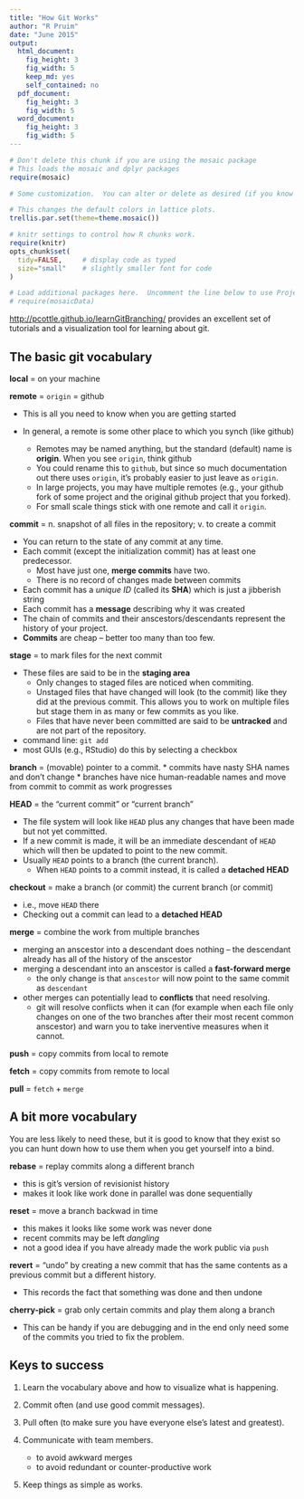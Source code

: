 ```yaml
---
title: "How Git Works"
author: "R Pruim"
date: "June 2015"
output: 
  html_document:
    fig_height: 3
    fig_width: 5
    keep_md: yes
    self_contained: no
  pdf_document:
    fig_height: 3
    fig_width: 5
  word_document:
    fig_height: 3
    fig_width: 5
---
```



```r
# Don't delete this chunk if you are using the mosaic package
# This loads the mosaic and dplyr packages
require(mosaic)
```

```r
# Some customization.  You can alter or delete as desired (if you know what you are doing).

# This changes the default colors in lattice plots.
trellis.par.set(theme=theme.mosaic())  

# knitr settings to control how R chunks work.
require(knitr)
opts_chunk$set(
  tidy=FALSE,     # display code as typed
  size="small"    # slightly smaller font for code
)
```

```r
# Load additional packages here.  Uncomment the line below to use Project MOSAIC data sets.
# require(mosaicData)   
```

[http://pcottle.github.io/learnGitBranching/](http://pcottle.github.io/learnGitBranching/) provides an excellent set of tutorials and a visualization tool for learning about git.


## The basic git vocabulary

**local** = on your machine

 
**remote** = `origin` = github

  * This is all you need to know when you are getting started
  
  * In general, a remote is some other place to which you synch (like github)
    * Remotes may be named anything, but the standard (default) name is **origin**.  When you see `origin`, think github
    * You could rename this to `github`, but since so much documentation out there uses `origin`, it's probably easier to just leave as `origin`.
    * In large projects, you may have multiple remotes (e.g., your github fork of some project and the original github project that you forked).  
    * For small scale things stick with one remote and call it `origin`.
  
**commit** = n. snapshot of all files in the repository; v. to create a commit

  * You can return to the state of any commit at any time.
  * Each commit (except the initialization commit) has at least one predecessor.  
    * Most have just one, **merge commits** have two.
    * There is no record of changes made between commits
  * Each commit has a *unique ID* (called its **SHA**) which is just a jibberish string
  * Each commit has a **message** describing why it was created
  * The chain of commits and their anscestors/descendants represent the history of your project.
  * **Commits** are cheap -- better too many than too few.
  
**stage** = to mark files for the next commit

  * These files are said to be in the **staging area**
    * Only changes to staged files are noticed when commiting.  
    * Unstaged files that have changed will look (to the commit) like they did at the previous commit.  This allows you to work on multiple files but stage them in as many or few commits as you like.
    * Files that have never been committed are said to be **untracked** and are not part of the repository.
  * command line: `git add`
  * most GUIs (e.g., RStudio) do this by selecting a checkbox
    
**branch** = (movable) pointer to a commit.
  * commits have nasty SHA names and don't change
  * branches have nice human-readable names and move from commit to commit as work progresses

**HEAD** = the "current commit" or "current branch"

  * The file system will look like `HEAD` plus any changes that have been made but not yet committed.
  * If a new commit is made, it will be an immediate descendant of `HEAD` which will then be updated to point to the new commit.
  * Usually `HEAD` points to a branch (the current branch).
    * When `HEAD` points to a commit instead, it is called a **detached HEAD**
  
**checkout** = make a branch (or commit) the current branch (or commit) 

  * i.e., move `HEAD` there
  * Checking out a commit can lead to a **detached HEAD** 

**merge** = combine the work from multiple branches

  * merging an anscestor into a descendant does nothing -- the descendant already has all of the history of the anscestor
  * merging a descendant into an anscestor is called a **fast-forward merge** 
    * the only change is that `anscestor` will now point to the same commit as `descendant`
  * other merges can potentially lead to **conflicts** that need resolving.
    * git will resolve conflicts when it can (for example when each file only changes on one of the two branches after their most recent common anscestor) and warn you to take inerventive measures when it cannot.

**push** = copy commits from local to remote

**fetch** = copy commits from remote to local

**pull** = `fetch` + `merge`

## A bit more vocabulary 

You are less likely to need these, but it is good to know that they exist so you can hunt down how to use them when you get yourself into a bind.

**rebase** = replay commits along a different branch

  * this is git's version of revisionist history
  * makes it look like work done in parallel was done sequentially

**reset** = move a branch backwad in time

  * this makes it looks like some work was never done
  * recent commits may be left *dangling*
  * not a good idea if you have already made the work public via `push`
  
**revert** = "undo" by creating a new commit that has the same contents as a previous commit but a different history.  

  * This records the fact that something was done and then undone

**cherry-pick** = grab only certain commits and play them along a branch

  * This can be handy if you are debugging and in the end only need some of the commits you tried to fix the problem.

## Keys to success

 1. Learn the vocabulary above and how to visualize what is happening.
 
 2. Commit often (and use good commit messages).
 
 3. Pull often (to make sure you have everyone else's latest and greatest).
 
 4. Communicate with team members.
 
    * to avoid awkward merges
    * to avoid redundant or counter-productive work
    
 5. Keep things as simple as works.
 